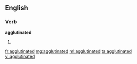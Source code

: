 ==English==

===Verb===
'''agglutinated'''

# {{past of|[[agglutinate]]}}

[[fr:agglutinated]]
[[mg:agglutinated]]
[[ml:agglutinated]]
[[ta:agglutinated]]
[[vi:agglutinated]]
